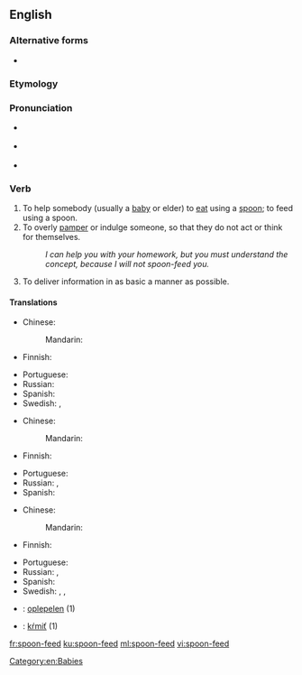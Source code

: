 ==English==

===Alternative forms===
* {{l|en|spoonfeed}}

===Etymology===
{{compound|spoon|feed|lang=en}}

===Pronunciation===
* {{a|GenAm}} {{IPA|/ˈspunˌfid/|lang=en}}
* {{a|RP}} {{IPA|/ˈspuːnfiːd/|lang=en}}
* {{hyphenation|spoon|feed|lang=en}}

===Verb===
{{en-verb|head=[[spoon]]-[[feed]]|spoon-feeds|spoon-feeding|spoon-fed}}

# To help somebody (usually a [[baby]] or elder) to [[eat]] using a [[spoon]]; to feed using a spoon.
# To overly [[pamper]] or indulge someone, so that they do not act or think for themselves.
#: ''I can help you with your homework, but you must understand the concept, because I will not spoon-feed you. ''
# To deliver information in as basic a manner as possible.<!-- to [[teach]] or [[assist]] whilst requiring little or no [[effort]] on the part of the person being taught or assisted -->


====Translations====
{{trans-top|to help somebody to eat using a spoon}}
* Chinese:
*: Mandarin: {{t-needed|cmn}}
* Finnish: {{t|fi|[[syöttää]] [[lusikalla]]}}
{{trans-mid}}
* Portuguese: {{t|pt|[[dar]] [[de]] [[comer]] [[com]] [[colher]]}}
* Russian: {{t|ru|корми́ть ложкой}}
* Spanish: {{t|es|dar de comer con cuchara}}
* Swedish: {{t|sv|skedmata}}, {{t+|sv|mata}}
{{trans-bottom}}

{{trans-top|to overly pamper or indulge someone}}
* Chinese:
*: Mandarin: {{t-needed|cmn}}
* Finnish: {{t|fi|poispilata}}
{{trans-mid}}
* Portuguese: {{t|pt|[[dar]] [[tudo]] [[mastigado]]}}
* Russian: {{t+|ru|ба́ловать}}, {{t+|ru|не́жить}}
* Spanish: {{t-needed|es}}
{{trans-bottom}}

{{trans-top|to deliver information in as basic a manner as possible}}
* Chinese:
*: Mandarin: {{t-needed|cmn}}
* Finnish: {{t+|fi|vääntää rautalangasta}}
{{trans-mid}}
* Portuguese: {{t+|pt|mastigar}}
* Russian: {{t+|ru|растолко́вывать}}, {{t+|ru|разжёвывать}}
* Spanish: {{t+|es|masticar}}
* Swedish: {{t|sv|skedmata}}, {{t+|sv|dalta}}, {{t+|sv|klema}}
{{trans-bottom}}

{{checktrans-top}}
* {{ttbc|nl}}: [[oplepelen]] (1)
{{trans-mid}}
* {{ttbc|sk}}: [[kŕmiť]] (1)
{{trans-bottom}}

[[Category:en:Babies]]

[[fr:spoon-feed]]
[[ku:spoon-feed]]
[[ml:spoon-feed]]
[[vi:spoon-feed]]
